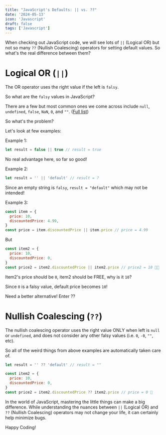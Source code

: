 ```yaml
---
title: "JavaScript's Defaults: || vs. ??"
date: '2024-05-13'
icon: 'Javascript'
draft: false
tags: ['Javascript']
---
```


When checking out JavaScript code, we will see lots of `||` (Logical OR) but not so many `??` (Nullish Coalescing) operators for setting default values. So what's the real difference between them?

# Logical OR (`||`)

The OR operator uses the right value if the left is `falsy`.

So what are the `falsy` values in JavaScript?

There are a few but most common ones we come across include `null`, `undefined`, `false`, `NaN`, `0`, and `""`. ([Full list](https://developer.mozilla.org/en-US/docs/Glossary/Falsy))

So what's the problem?

Let's look at few examples:

Example 1:

```js
let result = false || true // result = true
```

No real advantage here, so far so good!

Example 2:

```js
let result = '' || 'default' // result = ?
```

Since an empty string is `falsy`, `result = "default"` which may not be intended!

Example 3:

```js
const item = {
  price: 10,
  discountedPrice: 4.99,
}
const price = item.discountedPrice || item.price // price = 4.99
```

But

```js
const item2 = {
  price: 10,
  discountedPrice: 0,
}
const price2 = item2.discountedPrice || item2.price // price2 = 10 🤷🏻
```

Item2's price should be `0`, item2 should be FREE, why is it `10`?

Since `0` is a falsy value, default price becomes `10`!

Need a better alternative! Enter ??

# Nullish Coalescing (`??`)

The nullish coalescing operator uses the right value ONLY when left is `null` or `undefined`, and does not consider any other falsy values (i.e. `0`, `-0`, `""`, etc).

So all of the weird things from above examples are automatically taken care of.

```js
let result = '' ?? 'default' // result = ""

const item2 = {
  price: 10,
  discountedPrice: 0,
}
const price2 = item2.discountedPrice ?? item2.price // price = 0 🎉
```

In the world of JavaScript, mastering the little things can make a big difference. While understanding the nuances between `||` (Logical OR) and `??` (Nullish Coalescing) operators may not change your life, it can certainly help minimize bugs.

Happy Coding!
